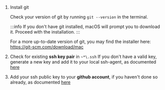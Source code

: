 
1. Install git

    Check your version of git by running `git --version` in the terminal.

    :::info
    If you don't have git installed, macOS will prompt you to download it. Proceed with the installation.
    :::

    For a more up-to-date version of git, you may find the installer here: https://git-scm.com/download/mac

2. Check for existing **ssh key pair** in `~*\.ssh`
If you don't have a valid key, generate a new key and add it to your local ssh-agent, as documented [here](
https://docs.github.com/en/authentication/connecting-to-github-with-ssh/generating-a-new-ssh-key-and-adding-it-to-the-ssh-agent#generating-a-new-ssh-key
)

3. Add your ssh public key to your **github account**, if you haven't done so already,
as documented [here](
https://docs.github.com/en/authentication/connecting-to-github-with-ssh/adding-a-new-ssh-key-to-your-github-account
)

